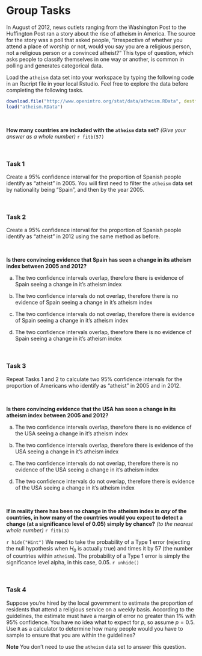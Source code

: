 # Group Tasks {-}

In August of 2012, news outlets ranging from the Washington Post to the Huffington Post ran a story about the rise of atheism in America. The source for the story was a poll that asked people, “Irrespective of whether you attend a place of worship or not, would you say you are a religious person, not a religious person or a convinced atheist?” This type of question, which asks people to classify themselves in one way or another, is common in polling and generates categorical data.

Load the `atheism` data set into your workspace by typing the following code in an Rscript file in your local Rstudio. Feel free to explore the data before completing the following tasks.

```r

download.file("http://www.openintro.org/stat/data/atheism.RData", destfile = "atheism.RData")
load("atheism.RData")
```

<br>

**How many countries are included with the `atheism` data set?** *(Give your answer as a whole number)*
`r fitb(57)`

<br>

### Task 1 {-}

Create a 95% confidence interval for the proportion of Spanish people identify as "atheist" in 2005. You will first need to filter the `atheism` data set by nationality being "Spain", and then by the year 2005.

<br>

### Task 2 {-}

Create a 95% confidence interval for the proportion of Spanish people identify as "atheist" in 2012 using the same method as before.

<br>

**Is there convincing evidence that Spain has seen a change in its atheism index between 2005 and 2012?**

a)  The two confidence intervals overlap, therefore there is evidence of Spain seeing a change in it's atheism index

b)  The two confidence intervals do not overlap, therefore there is no evidence of Spain seeing a change in it's atheism index

c)  The two confidence intervals do not overlap, therefore there is evidence of Spain seeing a change in it's atheism index

d)  The two confidence intervals overlap, therefore there is no evidence of Spain seeing a change in it's atheism index

<br>

### Task 3 {-}

Repeat Tasks 1 and 2 to calculate two 95% confidence intervals for the proportion of Americans who identify as "atheist" in 2005 and in 2012.

<br>

**Is there convincing evidence that the USA has seen a change in its atheism index between 2005 and 2012?**

a)  The two confidence intervals overlap, therefore there is no evidence of the USA seeing a change in it's atheism index

b)  The two confidence intervals overlap, therefore there is evidence of the USA seeing a change in it's atheism index

c)  The two confidence intervals do not overlap, therefore there is no evidence of the USA seeing a change in it's atheism index

d)  The two confidence intervals do not overlap, therefore there is evidence of the USA seeing a change in it's atheism index


<br>

**If in reality there has been no change in the atheism index in *any* of the countries, in how many of the countries would you expect to detect a change (at a significance level of 0.05) simply by chance?** *(to the nearest whole number)*
`r fitb(3)`

`r hide("Hint")`
We need to take the probability of a Type 1 error (rejecting the null hypothesis when $H_0$ is actually true) and times it by 57 (the number of countries within `atheism`). The probability of a Type 1 error is simply the significance level alpha, in this case, 0.05.
`r unhide()`

<br>

### Task 4 {-}

Suppose you’re hired by the local government to estimate the proportion of residents that attend a religious service on a weekly basis. According to the guidelines, the estimate must have a margin of error no greater than 1% with 95% confidence. You have no idea what to expect for $p$, so assume $p=0.5$. Use `R` as a calculator to determine how many people would you have to sample to ensure that you are within the guidelines?

**Note** You don't need to use the `atheism` data set to answer this question.

<br>









